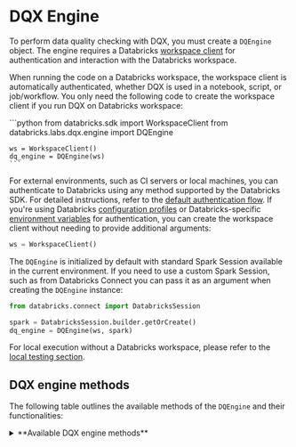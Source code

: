 
# DQX Engine

To perform data quality checking with DQX, you must create a `DQEngine` object.
The engine requires a Databricks [workspace client](https://docs.databricks.com/aws/en/dev-tools/sdk-python) for authentication and interaction with the Databricks workspace.

When running the code on a Databricks workspace, the workspace client is automatically authenticated, whether DQX is used in a notebook, script, or job/workflow.
You only need the following code to create the workspace client if you run DQX on Databricks workspace:

<Tabs>
  <TabItem value="Python" label="Python" default>
    ```python
    from databricks.sdk import WorkspaceClient
    from databricks.labs.dqx.engine import DQEngine

    ws = WorkspaceClient()
    dq_engine = DQEngine(ws)
    ```
  </TabItem>
</Tabs>

For external environments, such as CI servers or local machines, you can authenticate to Databricks using any method supported by the Databricks SDK. For detailed instructions, refer to the [default authentication flow](https://databricks-sdk-py.readthedocs.io/en/latest/authentication.html#default-authentication-flow).
If you're using Databricks [configuration profiles](https://docs.databricks.com/dev-tools/auth.html#configuration-profiles) or Databricks-specific [environment variables](https://docs.databricks.com/dev-tools/auth.html#environment-variables) for authentication, you can create the workspace client without needing to provide additional arguments:
```python
ws = WorkspaceClient()
```

The `DQEngine` is initialized by default with standard Spark Session available in the current environment.
If you need to use a custom Spark Session, such as from Databricks Connect you can pass it as an argument when creating the `DQEngine` instance:
```python
from databricks.connect import DatabricksSession

spark = DatabricksSession.builder.getOrCreate()
dq_engine = DQEngine(ws, spark)
```

For local execution without a Databricks workspace, please refer to the [local testing section](/docs/reference/testing/#local-testing-with-dqengine).

## DQX engine methods

The following table outlines the available methods of the `DQEngine` and their functionalities:

<details style={{ backgroundColor: 'transparent', color: 'neutral' }}>
<summary>**Available DQX engine methods**</summary>
| Method                               | Description                                                                                                                 | Arguments                                                                                                                                                                                                                                                                                                                                                                                                                                                                                                                                                                                                                                                                                                                                                                    | Supports local execution |
| ------------------------------------ | --------------------------------------------------------------------------------------------------------------------------- | ---------------------------------------------------------------------------------------------------------------------------------------------------------------------------------------------------------------------------------------------------------------------------------------------------------------------------------------------------------------------------------------------------------------------------------------------------------------------------------------------------------------------------------------------------------------------------------------------------------------------------------------------------------------------------------------------------------------------------------------------------------------------------- | ------------------------ |
| `apply_checks`                       | Applies quality checks to the DataFrame and returns a DataFrame with result columns.                                        | `df`: DataFrame to check; `checks`: List of checks to the DataFrame. Each check is an instance of the DQRule class; `ref_dfs`: dictionary that maps arbitrary names to DataFrames, used in dataset-level checks such as `foreign_key` or custom dataset-level checks                                                                                                                                                                                                                                                                                                                                                                                                                                                                                                         | Yes                      |
| `apply_checks_and_split`             | Applies quality checks to the DataFrame and returns valid and invalid (quarantine) DataFrames with result columns.          | `df`: DataFrame to check; `checks`: List of checks to apply to the DataFrame. Each check is an instance of the DQRule class; `ref_dfs`: dictionary that maps arbitrary names to DataFrames, used in dataset-level checks such as `foreign_key` or custom dataset-level checks                                                                                                                                                                                                                                                                                                                                                                                                                                                                                                | Yes                      |
| `apply_checks_by_metadata`           | Applies quality checks defined as a dictionary to the DataFrame and returns a DataFrame with result columns.                | `df`: DataFrame to check. `checks`: List of dictionaries describing checks; `custom_check_functions`: Optional dictionary with custom check functions (e.g., globals() of the calling module); `ref_dfs`: dictionary that maps arbitrary names to DataFrames, used in dataset-level checks such as `foreign_key` or custom dataset-level checks                                                                                                                                                                                                                                                                                                                                                                                                                              | Yes                      |
| `apply_checks_by_metadata_and_split` | Applies quality checks defined as a dictionary and returns valid and invalid (quarantine) DataFrames.                       | `df`: DataFrame to check; `checks`: List of dictionaries describing checks; `custom_check_functions`: Optional dictionary with custom check functions (e.g., globals() of the calling module); `ref_dfs`: dictionary that maps arbitrary names to DataFrames, used in dataset-level checks such as `foreign_key` or custom dataset-level checks                                                                                                                                                                                                                                                                                                                                                                                                                              | Yes                      |
| `validate_checks`                    | Validates the provided quality checks to ensure they conform to the expected structure and types.                           | `checks`: List of checks to validate; `custom_check_functions`: Optional dictionary of custom check functions that can be used.                                                                                                                                                                                                                                                                                                                                                                                                                                                                                                                                                                                                                                              | Yes                      |
| `get_invalid`                        | Retrieves records from the DataFrame that violate data quality checks (records with warnings and errors).                   | `df`: Input DataFrame.                                                                                                                                                                                                                                                                                                                                                                                                                                                                                                                                                                                                                                                                                                                                                       | Yes                      |
| `get_valid`                          | Retrieves records from the DataFrame that pass all data quality checks.                                                     | `df`: Input DataFrame.                                                                                                                                                                                                                                                                                                                                                                                                                                                                                                                                                                                                                                                                                                                                                       | Yes                      |
| `load_checks_from_local_file`        | Loads quality rules from a local file (supports YAML and JSON).                                                             | `path`: Path to a file containing the checks.                                                                                                                                                                                                                                                                                                                                                                                                                                                                                                                                                                                                                                                                                                                                | Yes                      |
| `save_checks_in_local_file`          | Saves quality rules to a local file in YAML format.                                                                         | `checks`: List of checks to save; `path`: Path to a file containing the checks.                                                                                                                                                                                                                                                                                                                                                                                                                                                                                                                                                                                                                                                                                              | Yes                      |
| `load_checks_from_workspace_file`    | Loads checks from a file (JSON or YAML) stored in the Databricks workspace.                                                 | `workspace_path`: Path to the file in the workspace.                                                                                                                                                                                                                                                                                                                                                                                                                                                                                                                                                                                                                                                                                                                         | No                       |
| `load_checks_from_installation`      | Loads checks from the workspace installation configuration file (`checks_file` field).                                      | `run_config_name`: Name of the run config to use; `product_name`: Name of the product/installation directory; `assume_user`: If True, assume user installation.                                                                                                                                                                                                                                                                                                                                                                                                                                                                                                                                                                                                              | No                       |
| `save_checks_in_workspace_file`      | Saves checks to a file (YAML) in the Databricks workspace.                                                                  | `checks`: List of checks to save; `workspace_path`: Destination path for the checks file in the workspace.                                                                                                                                                                                                                                                                                                                                                                                                                                                                                                                                                                                                                                                                   | No                       |
| `save_checks_in_installation`        | Saves checks to the installation folder as a YAML file.                                                                     | `checks`: List of checks to save; `run_config_name`: Name of the run config to use; `assume_user`: If True, assume user installation.                                                                                                                                                                                                                                                                                                                                                                                                                                                                                                                                                                                                                                        | No                       |
| `load_run_config`                    | Loads run configuration from the installation folder.                                                                       | `run_config_name`: Name of the run config to use; `assume_user`: If True, assume user installation.                                                                                                                                                                                                                                                                                                                                                                                                                                                                                                                                                                                                                                                                          | No                       |
| `save_results_in_table`              | Save results of quality checking to delta table(s).                                                                         | `output_df`: (optional) Dataframe containing the output data; `quarantine_df`: (optional) Dataframe containing the output data; `output_table`: name of the output table; `quarantined_table`: name of the quarantine table; `output_table_mode`: Output mode for writing to the output table (default is 'append'); `quarantined_table_mode`: Output mode for writing to the quarantine table (default is 'append'); `run_config_name`: Name of the run config to use; `assume_user`: If True, assume user installation; `output_table_options`: Additional options for writing to the output table; `quarantine_table_options`: additional options for writing to the quarantine table; `trigger`: Trigger options for streaming DataFrames, e.g. \{"availableNow": True\} | No                       |


The 'Supports local execution' in the above table indicates which methods can be used for local testing without a Databricks workspace (see the usage in [local testing section](/docs/reference/testing/#local-testing-with-dqengine)).
</details>

